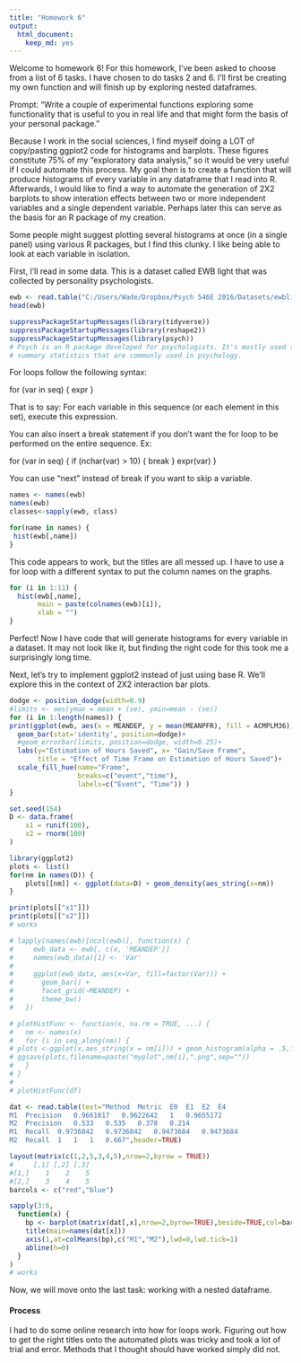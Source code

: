 ```yaml
---
title: "Homework 6"
output: 
  html_document: 
    keep_md: yes
---
```


Welcome to homework 6! For this homework, I've been asked to choose from a list of 6 tasks. I have chosen to do tasks 2 and 6. I'll first be creating my own function and will finish up by exploring nested dataframes.

Prompt:
"Write a couple of experimental functions exploring some functionality that is useful to you in real life and that might form the basis of your personal package."

Because I work in the social sciences, I find myself doing a LOT of copy/pasting ggplot2 code for histograms and barplots. These figures constitute 75% of my "exploratory data analysis," so it would be very useful if I could automate this process. My goal then is to create a function that will produce histograms of every variable in any dataframe that I read into R. Afterwards, I would like to find a way to automate the generation of 2X2 barplots to show interation effects between two or more independent variables and a single dependent variable. Perhaps later this can serve as the basis for an R package of my creation. 

Some people might suggest plotting several histograms at once (in a single panel) using various R packages, but I find this clunky. I like being able to look at each variable in isolation. 

First, I'll read in some data. This is a dataset called EWB light that was collected by personality psychologists.

```r
ewb <- read.table("C:/Users/Wade/Dropbox/Psych 546E 2016/Datasets/ewblight.txt", header=TRUE)
head(ewb)
```

```r
suppressPackageStartupMessages(library(tidyverse))
suppressPackageStartupMessages(library(reshape2))
suppressPackageStartupMessages(library(psych))
# Psych is an R package developed for psychologists. It's mostly used to print tables of 
# summary statistics that are commonly used in psychology.
```

For loops follow the following syntax:

for (var in seq) {
  expr
}

That is to say: For each variable in this sequence (or each element in this set), execute this expression.

You can also insert a break statement if you don't want the for loop to be performed on the entire sequence. Ex:

for (var in seq) {
  if (nchar(var) > 10) {
  break
  }
  expr(var)
}
 
You can use "next" instead of break if you want to skip a variable. 

```r
names <- names(ewb)
names(ewb)
classes<-sapply(ewb, class)
```


```r
for(name in names) {
 hist(ewb[,name])
}
```

This code appears to work, but the titles are all messed up. I have to use a for loop with a different syntax to put the column names on the graphs.

```r
for (i in 1:11) {
  hist(ewb[,name],
       main = paste(colnames(ewb)[i]),
       xlab = "") 
}
```

Perfect! Now I have code that will generate histograms for every variable in a dataset. It may not look like it, but finding the right code for this took me a surprisingly long time.

Next, let's try to implement ggplot2 instead of just using base R. We'll explore this in the context of 2X2 interaction bar plots.

```r
dodge <- position_dodge(width=0.9)
#limits <- aes(ymax = mean + (se), ymin=mean - (se))
for (i in 1:length(names)) {
print(ggplot(ewb, aes(x = MEANDEP, y = mean(MEANPFR), fill = ACMPLM36))+
  geom_bar(stat='identity', position=dodge)+
  #geom_errorbar(limits, position=dodge, width=0.25)+
  labs(y="Estimation of Hours Saved", x= "Gain/Save Frame",
       title = "Effect of Time Frame on Estimation of Hours Saved")+
  scale_fill_hue(name="Frame", 
                 breaks=c("event","time"),
                 labels=c("Event", "Time")) )
}
```

```r
set.seed(154)
D <- data.frame(
    x1 = runif(100),
    x2 = rnorm(100)
)

library(ggplot2)
plots <- list()
for(nm in names(D)) {
    plots[[nm]] <- ggplot(data=D) + geom_density(aes_string(x=nm))
}

print(plots[["x1"]])
print(plots[["x2"]])
# works
```


```r
# lapply(names(ewb)[ncol(ewb)], function(x) {
#     ewb_data <- ewb[, c(x, 'MEANDEP')]
#     names(ewb_data)[1] <- 'Var'
# 
#     ggplot(ewb_data, aes(x=Var, fill=factor(Var))) +
#       geom_bar() + 
#       facet_grid(~MEANDEP) +
#       theme_bw()
#   })
```

```r
# plotHistFunc <- function(x, na.rm = TRUE, ...) {
#   nm <- names(x)
#   for (i in seq_along(nm)) {
# plots <-ggplot(x,aes_string(x = nm[i])) + geom_histogram(alpha = .5,fill = "dodgerblue")
# ggsave(plots,filename=paste("myplot",nm[i],".png",sep=""))
#   }
# }
#  
# plotHistFunc(df)
```

```r
dat <- read.table(text="Method  Metric  E0  E1  E2  E4
M1  Precision   0.9661017   0.9622642   1   0.9655172
M2  Precision   0.533   0.535   0.378   0.214
M1  Recall  0.9736842   0.9736842   0.9473684   0.9473684
M2  Recall  1   1   1   0.667",header=TRUE)

layout(matrix(c(1,2,5,3,4,5),nrow=2,byrow = TRUE))
#     [,1] [,2] [,3]
#[1,]    1    2    5
#[2,]    3    4    5
barcols <- c("red","blue")

sapply(3:6, 
  function(x) {
    bp <- barplot(matrix(dat[,x],nrow=2,byrow=TRUE),beside=TRUE,col=barcols)
    title(main=names(dat[x]))
    axis(1,at=colMeans(bp),c("M1","M2"),lwd=0,lwd.tick=1)
    abline(h=0)
  }
)
# works
```


Now, we will move onto the last task: working with a nested dataframe.






<h4>Process</h4>
I had to do some online research into how for loops work.
Figuring out how to get the right titles onto the automated plots was tricky and took a lot of trial and error. Methods that I thought should have worked simply did not.

